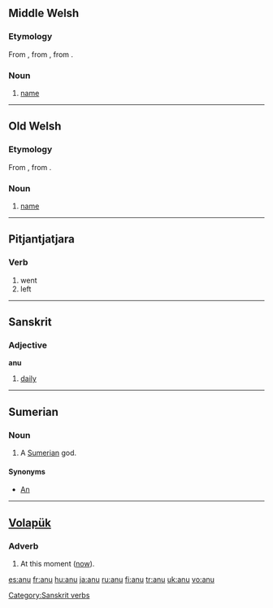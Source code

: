 {{see|Anu}}
==Middle Welsh==

===Etymology===
From {{etyl|owl|wlm}} {{term|anu|lang=owl}}, from {{proto|Celtic|anman|lang=wlm}}, from {{proto|Indo-European|h₁nḗh₃mn̥|lang=wlm}}.

===Noun===
{{infl|wlm|noun}}

# [[name]]

----

==Old Welsh==

===Etymology===
From {{proto|Celtic|anman|lang=owl}}, from {{proto|Indo-European|h₁nḗh₃mn̥|lang=owl}}.

===Noun===
{{infl|owl|noun}}

# [[name]]

----

==Pitjantjatjara==
===Verb===
{{infl|pjt|verb form}}
#went
#left

----

==Sanskrit==
{{rfscript|Devanagari}}
===Adjective===
'''anu'''

# [[daily]]

[[Category:Sanskrit verbs]]

----

==Sumerian==
{{rfscript|Cuneiform}}
===Noun===
{{infl|sux|noun}}

# A [[Sumerian]] god.

====Synonyms====
*[[An]]

----

==[[Volapük]]==

===Adverb===
{{infl|vo|adverb}}

# At this moment ([[now]]).

[[es:anu]]
[[fr:anu]]
[[hu:anu]]
[[ja:anu]]
[[ru:anu]]
[[fi:anu]]
[[tr:anu]]
[[uk:anu]]
[[vo:anu]]
